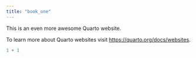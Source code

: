 ```yaml
---
title: "book_one"
---
```


This is an even more awesome Quarto website.

To learn more about Quarto websites visit <https://quarto.org/docs/websites>.

```r
1 + 1
```
